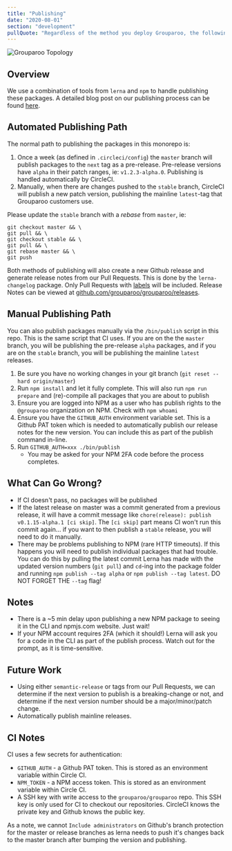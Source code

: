 ```yaml
---
title: "Publishing"
date: "2020-08-01"
section: "development"
pullQuote: "Regardless of the method you deploy Grouparoo, the following topology will need to be created."
---
```


<Image
  centered
  source="Grouparoo Topology"
  alt="Grouparoo Topology"
  src="docs/development/grouparoo-release-process.png"
/>

## Overview

We use a combination of tools from `lerna` and `npm` to handle publishing these packages. A detailed blog post on our publishing process can be found [here](/blog/grouparoo-monorepo-deployment).

## Automated Publishing Path

The normal path to publishing the packages in this monorepo is:

1. Once a week (as defined in `.circleci/config`) the `master` branch will publish packages to the `next` tag as a pre-release. Pre-release versions have `alpha` in their patch ranges, ie: `v1.2.3-alpha.0`. Publishing is handled automatically by CircleCI.
2. Manually, when there are changes pushed to the `stable` branch, CircleCI will publish a new patch version, publishing the mainline `latest`-tag that Grouparoo customers use.

Please update the `stable` branch with a _rebase_ from `master`, ie:

```
git checkout master && \
git pull && \
git checkout stable && \
git pull && \
git rebase master && \
git push
```

Both methods of publishing will also create a new Github release and generate release notes from our Pull Requests. This is done by the `lerna-changelog` package. Only Pull Requests with [labels](https://github.com/lerna/lerna-changelog) will be included. Release Notes can be viewed at [github.com/grouparoo/grouparoo/releases](https://github.com/grouparoo/grouparoo/releases).

## Manual Publishing Path

You can also publish packages manually via the `/bin/publish` script in this repo. This is the same script that CI uses. If you are on the the `master` branch, you will be publishing the pre-release `alpha` packages, and if you are on the `stable` branch, you will be publishing the mainline `latest` releases.

1. Be sure you have no working changes in your git branch (`git reset --hard origin/master`)
2. Run `npm install` and let it fully complete. This will also run `npm run prepare` and (re)-compile all packages that you are about to publish
3. Ensure you are logged into NPM as a user who has publish rights to the `@grouparoo` organization on NPM. Check with `npm whoami`
4. Ensure you have the `GITHUB_AUTH` environment variable set. This is a Github PAT token which is needed to automatically publish our release notes for the new version. You can include this as part of the publish command in-line.
5. Run `GITHUB_AUTH=xxx ./bin/publish`
   - You may be asked for your NPM 2FA code before the process completes.

## What Can Go Wrong?

- If CI doesn't pass, no packages will be published
- If the latest release on master was a commit generated from a previous release, it will have a commit message like `chore(release): publish v0.1.15-alpha.1 [ci skip]`. The `[ci skip]` part means CI won't run this commit again... if you want to then publish a `stable` release, you will need to do it manually.
- There may be problems publishing to NPM (rare HTTP timeouts). If this happens you will need to publish individual packages that had trouble. You can do this by pulling the latest commit Lerna has made with the updated version numbers (`git pull`) and `cd`-ing into the package folder and running `npm publish --tag alpha` or `npm publish --tag latest`. DO NOT FORGET THE `--tag` flag!

## Notes

- There is a ~5 min delay upon publishing a new NPM package to seeing it in the CLI and npmjs.com website. Just wait!
- If your NPM account requires 2FA (which it should!) Lerna will ask you for a code in the CLI as part of the publish process. Watch out for the prompt, as it is time-sensitive.

## Future Work

- Using either `semantic-release` or tags from our Pull Requests, we can determine if the next version to publish is a breaking-change or not, and determine if the next version number should be a major/minor/patch change.
- Automatically publish mainline releases.

## CI Notes

CI uses a few secrets for authentication:

- `GITHUB_AUTH` - a Github PAT token. This is stored as an environment variable within Circle CI.
- `NPM_TOKEN` - a NPM access token. This is stored as an environment variable within Circle CI.
- A SSH key with write access to the `grouparoo/grouparoo` repo. This SSH key is only used for CI to checkout our repositories. CircleCI knows the private key and Github knows the public key.

As a note, we cannot `Include administrators` on Github's branch protection for the master or release branches as lerna needs to push it's changes back to the master branch after bumping the version and publishing.
